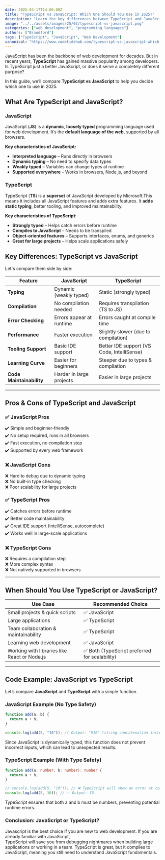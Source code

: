 ```yaml
---
date: 2025-03-17T14:00:00Z
title: "TypeScript vs JavaScript: Which One Should You Use in 2025?"
description: "Learn the key differences between TypeScript and JavaScript, their pros and cons, and when to use each for web development."
image: "../../assets/images/25/03/typescript-vs-javascript.png"
categories: ["web development", "programming languages"]
authors: ["Brandford"]
tags: ["TypeScript", "JavaScript", "Web Development"]
canonical: "https://www.codetidehub.com/typescript-vs-javascript-which-one-should-you-use/"
---
```



JavaScript has been the backbone of web development for decades. But in recent years, **TypeScript** has gained massive popularity among developers. Is TypeScript just a better JavaScript, or does it serve a completely different purpose?

In this guide, we’ll compare **TypeScript vs JavaScript** to help you decide which one to use in 2025.

## What Are TypeScript and JavaScript?

### **JavaScript**

JavaScript (**JS**) is a **dynamic**, **loosely typed** programming language used for web development. It’s the **default language of the web**, supported by all browsers.

**Key characteristics of JavaScript:**

- **Interpreted language** – Runs directly in browsers
- **Dynamic typing** – No need to specify data types
- **Weakly typed** – Variables can change types at runtime
- **Supported everywhere** – Works in browsers, Node.js, and beyond

### **TypeScript**

TypeScript (**TS**) is a **superset** of JavaScript developed by Microsoft.This means it includes all JavaScript features and adds extra features. It **adds static typing**, better tooling, and improved maintainability.

**Key characteristics of TypeScript:**

- **Strongly typed** – Helps catch errors before runtime
- **Compiles to JavaScript** – Needs to be transpiled
- **Object-oriented features** – Supports interfaces, enums, and generics
- **Great for large projects** – Helps scale applications safely

## **Key Differences: TypeScript vs JavaScript**

Let's compare them side by side:

| Feature                  | JavaScript               | TypeScript                                 |
| ------------------------ | ------------------------ | ------------------------------------------ |
| **Typing**               | Dynamic (weakly typed)   | Static (strongly typed)                    |
| **Compilation**          | No compilation needed    | Requires transpilation (TS to JS)          |
| **Error Checking**       | Errors appear at runtime | Errors caught at compile time              |
| **Performance**          | Faster execution         | Slightly slower (due to compilation)       |
| **Tooling Support**      | Basic IDE support        | Better IDE support (VS Code, IntelliSense) |
| **Learning Curve**       | Easier for beginners     | Steeper due to types & compilation         |
| **Code Maintainability** | Harder in large projects | Easier in large projects                   |

---

## **Pros & Cons of TypeScript and JavaScript**

### ✅ **JavaScript Pros**

✔️ Simple and beginner-friendly  
✔️ No setup required, runs in all browsers  
✔️ Fast execution, no compilation step  
✔️ Supported by every web framework

### ❌ **JavaScript Cons**

❌ Hard to debug due to dynamic typing  
❌ No built-in type checking  
❌ Poor scalability for large projects

### ✅ **TypeScript Pros**

✔️ Catches errors before runtime  
✔️ Better code maintainability  
✔️ Great IDE support (IntelliSense, autocomplete)  
✔️ Works well in large-scale applications

### ❌ **TypeScript Cons**

❌ Requires a compilation step  
❌ More complex syntax  
❌ Not natively supported in browsers

---

## **When Should You Use TypeScript or JavaScript?**

| **Use Case**                                 | **Recommended Choice**                         |
| -------------------------------------------- | ---------------------------------------------- |
| Small projects & quick scripts               | ✅ JavaScript                                  |
| Large applications                           | ✅ TypeScript                                  |
| Team collaboration & maintainability         | ✅ TypeScript                                  |
| Learning web development                     | ✅ JavaScript                                  |
| Working with libraries like React or Node.js | ✅ Both (TypeScript preferred for scalability) |

---

## **Code Example: JavaScript vs TypeScript**

Let’s compare **JavaScript** and **TypeScript** with a simple function.

### **JavaScript Example (No Type Safety)**

```js
function add(a, b) {
  return a + b;
}

console.log(add(5, "10")); // Output: "510" (string concatenation instead of addition!)
```

Since JavaScript is dynamically typed, this function does not prevent incorrect inputs, which can lead to unexpected results.

### **TypeScript Example (With Type Safety)**

```ts
function add(a: number, b: number): number {
  return a + b;
}

// console.log(add(5, "10")); // ❌ TypeScript will show an error at compile time
console.log(add(5, 10)); // ✅ Output: 15
```

TypeScript ensures that both a and b must be numbers, preventing potential runtime errors.

### Conclusion: JavaScript or TypeScript?

Javascript is the best choice if you are new to web development. If you are already familiar with JavaScript,  
TypeScript will save you from debugging nightmares when building large applications or working in a team.
TypeScript is great, but it compiles to JavaScript, meaning you still need to understand JavaScript fundamentals.

